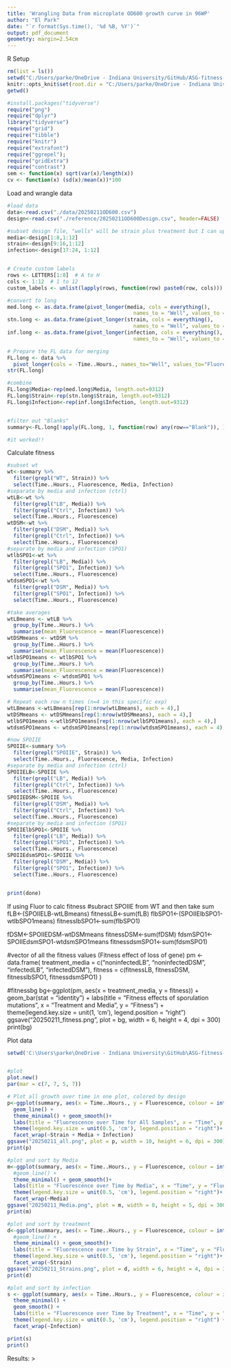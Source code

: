 ```yaml
---
title: 'Wrangling Data from microplate OD600 growth curve in 96WP'
author: "El Park"
date: "`r format(Sys.time(), '%d %B, %Y')`"
output: pdf_document
geometry: margin=2.54cm
---
```


R Setup
```r
rm(list = ls())
setwd("C:/Users/parke/OneDrive - Indiana University/GitHub/ASG-fitness-effects/microplate_fitness_assay")
knitr::opts_knit$set(root.dir = "C:/Users/parke/OneDrive - Indiana University/GitHub/ASG-fitness-effects/microplate_fitness_assay/")
getwd()

#install.packages("tidyverse")
require("png")
require("dplyr")
library("tidyverse")
require("grid")
require("tibble")
require("knitr")
require("extrafont")
require("ggrepel");
require("gridExtra")
require("contrast")
sem <- function(x) sqrt(var(x)/length(x))
cv <- function(x) (sd(x)/mean(x))*100

```

Load and wrangle data
```r
#load data
data<-read.csv("./data/20250211OD600.csv")
design<-read.csv("./reference/20250211OD600Design.csv", header=FALSE)

#subset design file, "wells" will be strain plus treatment but I can update design file to include a separate column for both
media<-design[1:8,1:12]
strain<-design[9:16,1:12]
infection<-design[17:24, 1:12]


# Create custom labels
rows <- LETTERS[1:8]  # A to H
cols <- 1:12  # 1 to 12
custom_labels <- unlist(lapply(rows, function(row) paste0(row, cols)))

#convert to long
med.long <- as.data.frame(pivot_longer(media, cols = everything(),
                                         names_to = "Well", values_to = "Media"))
stn.long <- as.data.frame(pivot_longer(strain, cols = everything(),
                                         names_to = "Well", values_to = "Strain"))
inf.long <- as.data.frame(pivot_longer(infection, cols = everything(),
                                         names_to = "Well", values_to = "Infection"))

# Prepare the FL data for merging
FL.long <- data %>%
  pivot_longer(cols = -Time..Hours., names_to="Well", values_to="Fluorescence")
str(FL.long)

#combine
FL.long$Media<-rep(med.long$Media, length.out=9312)
FL.long$Strain<-rep(stn.long$Strain, length.out=9312)
FL.long$Infection<-rep(inf.long$Infection, length.out=9312)


#filter out "Blanks" 
summary<-FL.long[!apply(FL.long, 1, function(row) any(row=="Blank")), ]

#it worked!!
```

Calculate fitness
```r
#subset wt
wt<-summary %>%
  filter(grepl("WT", Strain)) %>%
  select(Time..Hours., Fluorescence, Media, Infection)
#separate by media and infection (ctrl)
wtLB<-wt %>%
  filter(grepl("LB", Media)) %>%
  filter(grepl("Ctrl", Infection)) %>%
  select(Time..Hours., Fluorescence)
wtDSM<-wt %>%
  filter(grepl("DSM", Media)) %>%
  filter(grepl("Ctrl", Infection)) %>%
  select(Time..Hours., Fluorescence)
#separate by media and infection (SPO1)
wtlbSPO1<-wt %>%
  filter(grepl("LB", Media)) %>%
  filter(grepl("SPO1", Infection)) %>%
  select(Time..Hours., Fluorescence)
wtdsmSPO1<-wt %>%
  filter(grepl("DSM", Media)) %>%
  filter(grepl("SPO1", Infection)) %>%
  select(Time..Hours., Fluorescence)

#take averages
wtLBmeans <- wtLB %>%
  group_by(Time..Hours.) %>%
  summarise(mean_Fluorescence = mean(Fluorescence))
wtDSMmeans <- wtDSM %>%
  group_by(Time..Hours.) %>%
  summarise(mean_Fluorescence = mean(Fluorescence))
wtlbSPO1means <- wtlbSPO1 %>%
  group_by(Time..Hours.) %>%
  summarise(mean_Fluorescence = mean(Fluorescence))
wtdsmSPO1means <- wtdsmSPO1 %>%
  group_by(Time..Hours.) %>%
  summarise(mean_Fluorescence = mean(Fluorescence))

# Repeat each row n times (n=4 in this specific exp)
wtLBmeans <-wtLBmeans[rep(1:nrow(wtLBmeans), each = 4),]
wtDSMmeans <- wtDSMmeans[rep(1:nrow(wtDSMmeans), each = 4),]
wtlbSPO1means <-wtlbSPO1means[rep(1:nrow(wtlbSPO1means), each = 4),]
wtdsmSPO1means <- wtdsmSPO1means[rep(1:nrow(wtdsmSPO1means), each = 4),]

#now SPOIIE
SPOIIE<-summary %>%
  filter(grepl("SPOIIE", Strain)) %>%
  select(Time..Hours., Fluorescence, Media, Infection)
#separate by media and infection (ctrl)
SPOIIELB<-SPOIIE %>%
  filter(grepl("LB", Media)) %>%
  filter(grepl("Ctrl", Infection)) %>%
  select(Time..Hours., Fluorescence)
SPOIIEDSM<-SPOIIE %>%
  filter(grepl("DSM", Media)) %>%
  filter(grepl("Ctrl", Infection)) %>%
  select(Time..Hours., Fluorescence)
#separate by media and infection (SPO1)
SPOIIElbSPO1<-SPOIIE %>%
  filter(grepl("LB", Media)) %>%
  filter(grepl("SPO1", Infection)) %>%
  select(Time..Hours., Fluorescence)
SPOIIEdsmSPO1<-SPOIIE %>%
  filter(grepl("DSM", Media)) %>%
  filter(grepl("SPO1", Infection)) %>%
  select(Time..Hours., Fluorescence)


print(done)
```
If using Fluor to calc fitness
#subract SPOIIE from WT and then take sum
fLB<-(SPOIIELB-wtLBmeans)
fitnessLB<-sum(fLB)
flbSPO1<-(SPOIIElbSPO1-wtlbSPO1means)
fitnesslbSPO1<-sum(flbSPO1)

fDSM<-SPOIIEDSM-wtDSMmeans
fitnessDSM<-sum(fDSM)
fdsmSPO1<-SPOIIEdsmSPO1-wtdsmSPO1means
fitnessdsmSPO1<-sum(fdsmSPO1)

#vector of all the fitness values (Fitness effect of loss of gene)
pm <-data.frame(
  treatment_media = c("noninfectedLB", "noninfectedDSM", "infectedLB", "infectedDSM"),
  fitness = c(fitnessLB, fitnessDSM, fitnesslbSPO1, fitnessdsmSPO1)
)

#fitnessbg
bg<-ggplot(pm, aes(x = treatment_media, y = fitness)) +
  geom_bar(stat = "identity") +
  labs(title = "Fitness effects of sporulation mutations", x = "Treatment and Media", y = "Fitness") +
  theme(legend.key.size = unit(1, 'cm'), legend.position = "right")
ggsave("20250211_fitness.png", plot = bg, width = 6, height = 4, dpi = 300)
print(bg)

Plot data
```r

setwd('C:\Users\parke\OneDrive - Indiana University\GitHub\ASG-fitness-effects\microplate_fitness_assay\output') #for ggsave


#plot
plot.new()
par(mar = c(7, 7, 5, 7))

# Plot all growth over time in one plot, colored by design
p<-ggplot(summary, aes(x = Time..Hours., y = Fluorescence, colour = interaction(Strain, Media, Infection)))+
  geom_line() +
  theme_minimal() + geom_smooth()+
  labs(title = "Fluorescence over Time for All Samples", x = "Time", y = "Fluorescence", colour = "Media.Strain.Treatment") +
  theme(legend.key.size = unit(0.5, 'cm'), legend.position = "right")+
  facet_wrap(~Strain + Media + Infection)
ggsave("20250211_all.png", plot = p, width = 10, height = 6, dpi = 300)
print(p)

#plot and sort by Media
m<-ggplot(summary, aes(x = Time..Hours., y = Fluorescence, colour = interaction(Strain, Infection)))+
  #geom_line() + 
  theme_minimal() + geom_smooth()+
  labs(title = "Fluorescence over Time by Media", x = "Time", y = "Fluorescence", colour = "Strain.Treatment") +
  theme(legend.key.size = unit(0.5, 'cm'), legend.position = "right")+
  facet_wrap(~Media)
ggsave("20250211_Media.png", plot = m, width = 8, height = 5, dpi = 300)
print(m)

#plot and sort by treatment
d<-ggplot(summary, aes(x = Time..Hours., y = Fluorescence, colour = interaction(Media, Infection))) +
  #geom_line() +
  theme_minimal() + geom_smooth()+
  labs(title = "Fluorescence over Time by Strain", x = "Time", y = "Fluorescence", colour = "Media.Infection") +
  theme(legend.key.size = unit(0.5, 'cm'), legend.position = "right")+
  facet_wrap(~Strain)
ggsave("20250211_Strains.png", plot = d, width = 6, height = 4, dpi = 300)
print(d)

#plot and sort by infection
s <- ggplot(summary, aes(x = Time..Hours., y = Fluorescence, colour = interaction(Strain, Media))) +
  theme_minimal() + 
  geom_smooth() +
  labs(title = "Fluorescence over Time by Treatment", x = "Time", y = "Fluorescence", colour = "Strain") +
  theme(legend.key.size = unit(0.5, 'cm'), legend.position = "right") +
  facet_wrap(~Infection)

print(s)
print()

```
Results:
>
